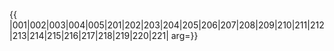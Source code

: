 {{ {{{1|PRC admin/showlist}}}
|001|002|003|004|005|201|202|203|204|205|206|207|208|209|210|211|212|213|214|215|216|217|218|219|220|221|
arg={{{arg|}}}}}